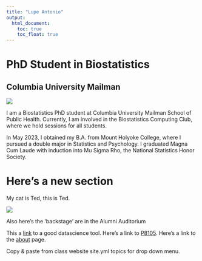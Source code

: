 ```yaml
---
title: "Lupe Antonio"
output: 
  html_document:
    toc: true
    toc_float: true
---
```


# PhD Student in Biostatistics
## Columbia University Mailman

![](images/senior_profile.jpg)


I am a Biostatistics PhD student at Columbia University Mailman School of Public Health. Currently, I am involved in the Biostatistics Computing Club, where we hold sessions for all students.

In May 2023, I obtained my B.A. from Mount Holyoke College, where I pursued a double major in Statistics and Psychology. I graduated Magna Cum Laude with induction into Mu Sigma Rho, the National Statistics Honor Society.




# Here's a new section

My cat is Ted, this is Ted. 

![](images/ted.jpg)

Also here's the 'backstage' are in the Alumni Auditorium


This a [link](https://www.google.com/) to a good datascience tool. Here's a link to [P8105](https://p8105.com/). Here's a link to the [about](about.html) page.


Copy & paste from class website site.yml topics for drop down menu. 
